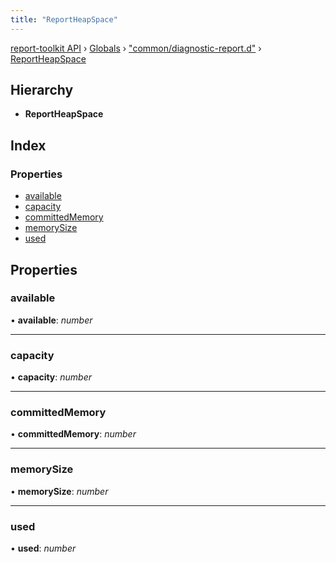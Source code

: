 ```yaml
---
title: "ReportHeapSpace"
---
```


[report-toolkit API](../home.mdx) › [Globals](../home.mdx) › ["common/diagnostic-report.d"](../modules/common_diagnostic_report_d_.mdx) › [ReportHeapSpace](common_diagnostic_report_d_.reportheapspace.mdx)

## Hierarchy

* **ReportHeapSpace**

## Index

### Properties

- [available](common_diagnostic_report_d_.reportheapspace#available)
- [capacity](common_diagnostic_report_d_.reportheapspace#capacity)
- [committedMemory](common_diagnostic_report_d_.reportheapspace#committedmemory)
- [memorySize](common_diagnostic_report_d_.reportheapspace#memorysize)
- [used](common_diagnostic_report_d_.reportheapspace#used)

## Properties

### available

• **available**: *number*

___

### capacity

• **capacity**: *number*

___

### committedMemory

• **committedMemory**: *number*

___

### memorySize

• **memorySize**: *number*

___

### used

• **used**: *number*


